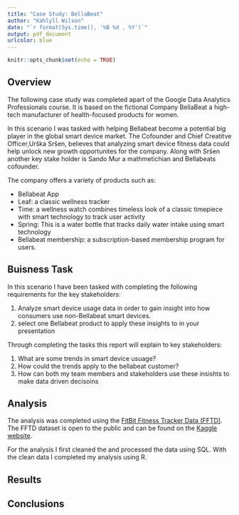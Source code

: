 ```yaml
---
title: "Case Study: BellaBeat"
author: "Kahlyll Wilson"
date: "`r format(Sys.time(), '%B %d , %Y')`"
output: pdf_document
urlcolor: blue
---
```


```r
knitr::opts_chunk$set(echo = TRUE)
```

## Overview

The following case study was completed apart of the Google Data Analytics Professionals course. It is based on the fictional Company BellaBeat a high-tech manufacturer of health-focused products for women. 

In this scenario I was tasked with helping Bellabeat become a potential big player in the global smart device market. The Cofounder and Chief Creatitve Officer,Urška Sršen, believes that analyzing smart device fitness data could help unlock new growth opportunites for the company. Along with Sršen another key stake holder is Sando Mur a mathmetichian and Bellabeats cofounder. 

The company offers a variety of products such as:

* Bellabeat App
* Leaf: a classic wellness tracker
* Time: a wellness watch combines timeless look of a classic timepiece with smart technology
to track user activity
* Spring: This is a water bottle that tracks daily water intake using smart technology
* Bellabeat membership: a subscription-based membership program for users.

## Buisness Task

In this scenario I have been tasked with completing the following requirements for the key stakeholders:

1. Analyze smart device usage data in order to gain insight into how consumers use non-Bellabeat smart devices.
2. select one Bellabeat product to apply these insights to in your presentation

Through completing the tasks this report will explain to key stakeholders:

1. What are some trends in smart device usuage?
2. How could the trends apply to the bellabeat customer?
3. How can both my team members and stakeholders use these insishts to make data driven decisoins


## Analysis

The analysis was completed using the [FitBit Fitness Tracker Data (FFTD)](https://www.kaggle.com/datasets/arashnic/fitbit). The FFTD dataset is open to the public and can be found on the [Kaggle website](https://www.kaggle.com/#). 


For the analysis I first cleaned the and processed the data using SQL. With the clean data I completed my analysis using R.



## Results 



## Conclusions
